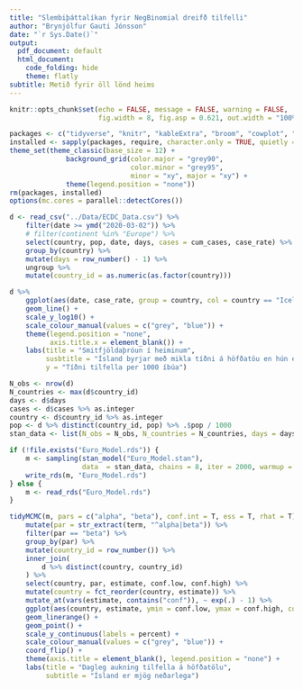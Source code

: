 ```yaml
---
title: "Slembiþáttalíkan fyrir NegBinomial dreifð tilfelli"
author: "Brynjólfur Gauti Jónsson"
date: "`r Sys.Date()`"
output:
  pdf_document: default
  html_document:
    code_folding: hide
    theme: flatly
subtitle: Metið fyrir öll lönd heims
---
```


```r
knitr::opts_chunk$set(echo = FALSE, message = FALSE, warning = FALSE, 
                      fig.width = 8, fig.asp = 0.621, out.width = "100%")
```

```r
packages <- c("tidyverse", "knitr", "kableExtra", "broom", "cowplot", "rstan", "tidybayes", "scales", "ggridges", "lubridate")
installed <- sapply(packages, require, character.only = TRUE, quietly = TRUE)
theme_set(theme_classic(base_size = 12) + 
              background_grid(color.major = "grey90", 
                              color.minor = "grey95", 
                              minor = "xy", major = "xy") +
              theme(legend.position = "none"))
rm(packages, installed)
options(mc.cores = parallel::detectCores())
```


```r
d <- read_csv("../Data/ECDC_Data.csv") %>% 
    filter(date >= ymd("2020-03-02")) %>%
    # filter(continent %in% "Europe") %>% 
    select(country, pop, date, days, cases = cum_cases, case_rate) %>% 
    group_by(country) %>% 
    mutate(days = row_number() - 1) %>% 
    ungroup %>% 
    mutate(country_id = as.numeric(as.factor(country)))
```

```r
d %>% 
    ggplot(aes(date, case_rate, group = country, col = country == "Iceland")) +
    geom_line() +
    scale_y_log10() +
    scale_colour_manual(values = c("grey", "blue")) +
    theme(legend.position = "none",
          axis.title.x = element_blank()) +
    labs(title = "Smitfjöldaþróun í heiminum",
         susbtitle = "Ísland byrjar með mikla tíðni á höfðatöu en hún eykst hægt",
         y = "Tíðni tilfella per 1000 íbúa")
```


```r
N_obs <- nrow(d)
N_countries <- max(d$country_id)
days <- d$days
cases <- d$cases %>% as.integer
country <- d$country_id %>% as.integer
pop <- d %>% distinct(country_id, pop) %>% .$pop / 1000
stan_data <- list(N_obs = N_obs, N_countries = N_countries, days = days, cases = cases, country = country, pop = pop)
```


```r
if (!file.exists("Euro_Model.rds")) {
    m <- sampling(stan_model("Euro_Model.stan"), 
                  data  = stan_data, chains = 8, iter = 2000, warmup = 500)
    write_rds(m, "Euro_Model.rds")
} else {
    m <- read_rds("Euro_Model.rds")
}
```

```r
tidyMCMC(m, pars = c("alpha", "beta"), conf.int = T, ess = T, rhat = T) %>% 
    mutate(par = str_extract(term, "^alpha|beta")) %>%
    filter(par == "beta") %>% 
    group_by(par) %>% 
    mutate(country_id = row_number()) %>% 
    inner_join(
        d %>% distinct(country, country_id)
    ) %>% 
    select(country, par, estimate, conf.low, conf.high) %>% 
    mutate(country = fct_reorder(country, estimate)) %>% 
    mutate_at(vars(estimate, contains("conf")), ~ exp(.) - 1) %>% 
    ggplot(aes(country, estimate, ymin = conf.low, ymax = conf.high, col = country == "Iceland")) +
    geom_linerange() +
    geom_point() +
    scale_y_continuous(labels = percent) +
    scale_colour_manual(values = c("grey", "blue")) +
    coord_flip() +
    theme(axis.title = element_blank(), legend.position = "none") +
    labs(title = "Dagleg aukning tilfella á höfðatölu",
         subtitle = "Ísland er mjög neðarlega")
```

